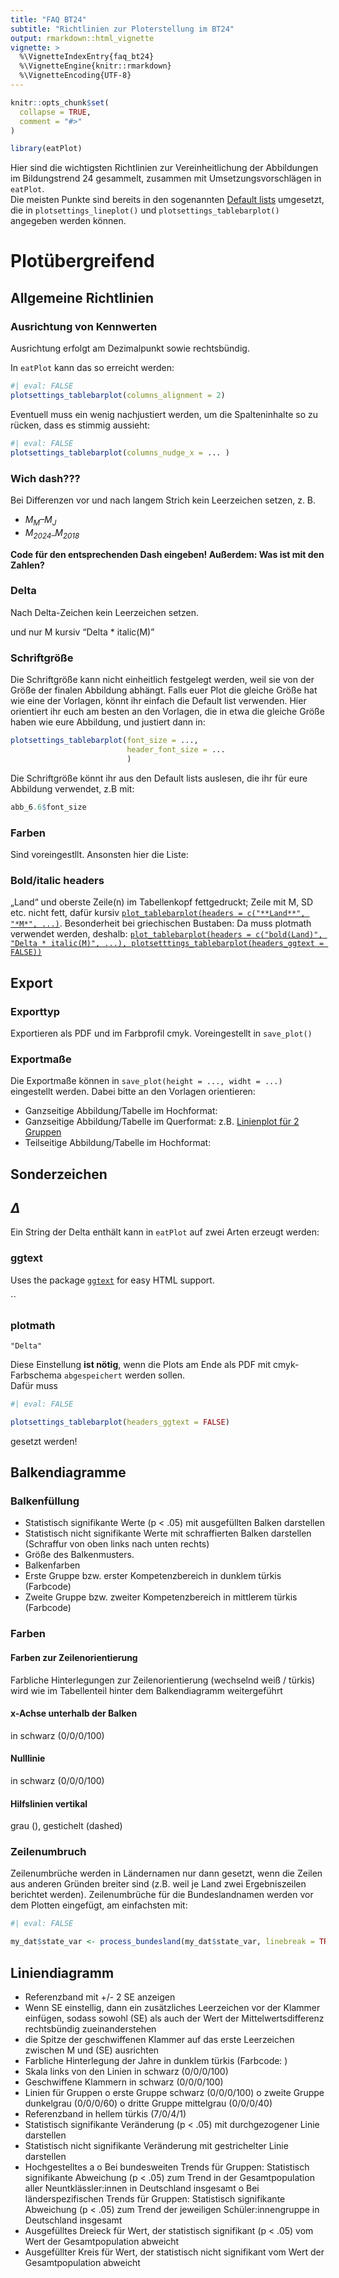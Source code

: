 ```yaml
---
title: "FAQ BT24"
subtitle: "Richtlinien zur Ploterstellung im BT24"
output: rmarkdown::html_vignette
vignette: >
  %\VignetteIndexEntry{faq_bt24}
  %\VignetteEngine{knitr::rmarkdown}
  %\VignetteEncoding{UTF-8}
---
```


```r
knitr::opts_chunk$set(
  collapse = TRUE,
  comment = "#>"
)
```

```r
library(eatPlot)
```

Hier sind die wichtigsten Richtlinien zur Vereinheitlichung der Abbildungen im Bildungstrend 24 gesammelt, zusammen mit Umsetzungsvorschlägen in `eatPlot`.  
Die meisten Punkte sind bereits in den sogenannten [Default lists](https://nickhaf.github.io/eatPlot/articles/default_lists.html) umgesetzt, die in `plotsettings_lineplot()` und `plotsettings_tablebarplot()` angegeben werden können. 


# Plotübergreifend
## Allgemeine Richtlinien

### Ausrichtung von Kennwerten 
Ausrichtung erfolgt am Dezimalpunkt sowie rechtsbündig. 

In `eatPlot` kann das so erreicht werden: 

```r
#| eval: FALSE
plotsettings_tablebarplot(columns_alignment = 2)
```


Eventuell muss ein wenig nachjustiert werden, um die Spalteninhalte so zu rücken, dass es stimmig aussieht:

```r
#| eval: FALSE
plotsettings_tablebarplot(columns_nudge_x = ... )
```


### Wich dash???
Bei Differenzen vor und nach langem Strich kein Leerzeichen setzen, z. B. 

- *M~M~–M~J~* 
- *M~2024–~M~2018~*   


**Code für den entsprechenden Dash eingeben! Außerdem: Was ist mit den Zahlen?**

### Delta
Nach Delta-Zeichen kein Leerzeichen setzen. 


und nur M kursiv "Delta * italic(M)"

### Schriftgröße
Die Schriftgröße kann nicht einheitlich festgelegt werden, weil sie von der Größe der finalen Abbildung abhängt. 
Falls euer Plot die gleiche Größe hat wie eine der Vorlagen, könnt ihr einfach die Default list verwenden. 
Hier orientiert ihr euch am besten an den Vorlagen, die in etwa die gleiche Größe haben wie eure Abbildung, und justiert dann 
in:

```r
plotsettings_tablebarplot(font_size = ..., 
                          header_font_size = ...
                          )
```

Die Schriftgröße könnt ihr aus den Default lists auslesen, die ihr für eure Abbildung verwendet, z.B mit:

```r
abb_6.6$font_size
```

### Farben 
Sind voreingestllt. Ansonsten hier die Liste:




### Bold/italic headers
„Land“ und oberste Zeile(n) im Tabellenkopf fettgedruckt; Zeile mit M, SD etc. nicht fett, dafür kursiv
[`plot_tablebarplot(headers = c("**Land**", "*M*", ...)`](https://nickhaf.github.io/eatPlot/reference/plot_tablebarplot.html). Besonderheit bei griechischen Bustaben: Da muss plotmath verwendet werden, deshalb: [`plot_tablebarplot(headers = c("bold(Land)", "Delta * italic(M)", ...), plotsetttings_tablebarplot(headers_ggtext = FALSE))`](https://nickhaf.github.io/eatPlot/reference/plotsettings_tablebarplot.html#ref-usage)  


## Export
### Exporttyp
Exportieren als PDF und im Farbprofil cmyk. Voreingestellt in `save_plot()`

### Exportmaße

Die Exportmaße können in `save_plot(height = ..., widht = ...)` eingestellt werden. 
Dabei bitte an den Vorlagen orientieren: 

- Ganzseitige Abbildung/Tabelle im Hochformat: 
- Ganzseitige Abbildung/Tabelle im Querformat: z.B. [Linienplot für 2 Gruppen](https://nickhaf.github.io/eatPlot/articles/lineplots.html#lineplot-for-two-groups)
- Teilseitige Abbildung/Tabelle im Hochformat:


## Sonderzeichen

## $\Delta$
Ein String der Delta enthält kann in `eatPlot` auf zwei Arten erzeugt werden:

### ggtext
Uses the package [`ggtext`](https://wilkelab.org/ggtext/) for easy HTML support. 

``

### plotmath
`"Delta"`

Diese Einstellung **ist nötig**, wenn die Plots am Ende als PDF mit cmyk-Farbschema `abgespeichert` werden sollen.  
Dafür muss 

```r
#| eval: FALSE

plotsettings_tablebarplot(headers_ggtext = FALSE)
```

gesetzt werden! 





## Balkendiagramme

### Balkenfüllung
-	Statistisch signifikante Werte (p < .05) mit ausgefüllten Balken darstellen
- Statistisch nicht signifikante Werte mit schraffierten Balken darstellen (Schraffur von oben links nach unten rechts)
- Größe des Balkenmusters. 
-	Balkenfarben
-	Erste Gruppe bzw. erster Kompetenzbereich in dunklem türkis (Farbcode)
-	Zweite Gruppe bzw. zweiter Kompetenzbereich in mittlerem türkis (Farbcode)


### Farben


#### Farben zur Zeilenorientierung
Farbliche Hinterlegungen zur Zeilenorientierung (wechselnd weiß / türkis) wird wie im Tabellenteil hinter dem Balkendiagramm weitergeführt

#### x-Achse unterhalb der Balken 
in schwarz (0/0/0/100)

#### Nulllinie
in schwarz (0/0/0/100)

#### Hilfslinien vertikal
grau (), gestichelt (dashed)


### Zeilenumbruch
Zeilenumbrüche werden in Ländernamen nur dann gesetzt, wenn die Zeilen aus anderen Gründen breiter sind (z.B. weil je Land zwei Ergebniszeilen berichtet werden). 
Zeilenumbrüche für die Bundeslandnamen werden vor dem Plotten eingefügt, am einfachsten mit:

```r
#| eval: FALSE

my_dat$state_var <- process_bundesland(my_dat$state_var, linebreak = TRUE)
```



## Liniendiagramm
-	Referenzband mit +/- 2 SE anzeigen
-	Wenn SE einstellig, dann ein zusätzliches Leerzeichen vor der Klammer einfügen, sodass sowohl (SE) als auch der Wert der Mittelwertsdifferenz rechtsbündig zueinanderstehen
-	die Spitze der geschwiffenen Klammer auf das erste Leerzeichen zwischen M und (SE) ausrichten
-	Farbliche Hinterlegung der Jahre in dunklem türkis (Farbcode: )
-	Skala links von den Linien in schwarz (0/0/0/100)
-	Geschwiffene Klammern in schwarz (0/0/0/100)
-	Linien für Gruppen
o	erste Gruppe schwarz (0/0/0/100)
o	zweite Gruppe dunkelgrau (0/0/0/60)
o	dritte Gruppe mittelgrau (0/0/0/40)
-	Referenzband in hellem türkis (7/0/4/1)
-	Statistisch signifikante Veränderung (p < .05) mit durchgezogener Linie darstellen
-	Statistisch nicht signifikante Veränderung mit gestrichelter Linie darstellen
-	Hochgestelltes a
o	Bei bundesweiten Trends für Gruppen: Statistisch signifikante Abweichung (p < .05) zum Trend in der Gesamtpopulation aller Neuntklässler:innen in Deutschland insgesamt
o	Bei länderspezifischen Trends für Gruppen: Statistisch signifikante Abweichung (p < .05) zum Trend der jeweiligen Schüler:innengruppe in Deutschland insgesamt
-	Ausgefülltes Dreieck für Wert, der statistisch signifikant (p < .05) vom Wert der Gesamtpopulation abweicht
-	Ausgefüllter Kreis für Wert, der statistisch nicht signifikant vom Wert der Gesamtpopulation abweicht



